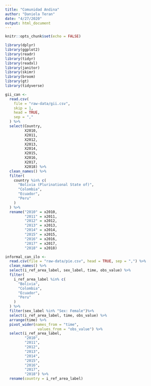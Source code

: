 ```yaml
---
title: "Comunidad Andina"
author: "Daniela Teran"
date: "4/27/2020"
output: html_document
---
```

```r
knitr::opts_chunk$set(echo = FALSE)

library(dplyr)
library(ggplot2)
library(readr)
library(tidyr)
library(readxl)
library(janitor)
library(skimr)
library(broom)
library(gt)
library(tidyverse)

```

```r

gii_can <-
  read.csv(
    file = "raw-data/gii.csv",
    skip = 1,
    head = TRUE,
    sep = ","
  ) %>%
  select(Country,
         X2010,
         X2011,
         X2012,
         X2013,
         X2014,
         X2015,
         X2016,
         X2017,
         X2018) %>%
  clean_names() %>%
  filter(
    country %in% c(
      "Bolivia (Plurinational State of)",
      "Colombia",
      "Ecuador",
      "Peru"
    )
  ) %>%
  rename("2010" = x2010,
         "2011" = x2011,
         "2012" = x2012,
         "2013" = x2013,
         "2014" = x2014,
         "2015" = x2015,
         "2016" = x2016,
         "2017" = x2017,
         "2018" = x2018)

```


```r

informal_can_ilo <-
  read.csv(file = "raw-data/pie.csv", head = TRUE, sep = ",") %>%
  clean_names() %>%
  select(i_ref_area_label, sex_label, time, obs_value) %>%
  filter(
    i_ref_area_label %in% c(
      "Bolivia",
      "Colombia",
      "Ecuador",
      "Peru"
    )
  ) %>%
  filter(sex_label %in% "Sex: Female")%>%
  select(i_ref_area_label, time, obs_value) %>%
  arrange(time) %>%
  pivot_wider(names_from = "time",
               values_from = "obs_value") %>%
  select(i_ref_area_label,
         "2010",
         "2011",
         "2012",
         "2013",
         "2014",
         "2015",
         "2016",
         "2017",
         "2018") %>%
  rename(country = i_ref_area_label)

```
